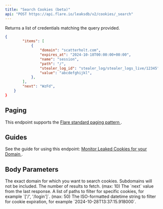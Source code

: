 ```yaml
---
title: "Search Cookies (beta)"
api: "POST https://api.flare.io/leaksdb/v2/cookies/_search"
---
```


Returns a list of credentials matching the query provided.

<ResponseExample>

```json Response Example
{
        "items": [
            {
                "domain": "scatterholt.com",
                "expires_at": "2024-10-18T00:00:00+00:00",
                "name": "session",
                "path": "/",
                "stealer_log_id": "stealer_log/stealer_logs_live/12345",
                "value": "abcdefghijkl",
            },
        ],
        "next": "WzFd",
    }
}
```

</ResponseExample>

## Paging

This endpoint supports the 
[Flare standard paging pattern <Icon icon="book" size={16} />](/concepts/paging).

## Guides

See the guide for using this endpoint:
[Monitor Leaked Cookies for your Domain <Icon icon="book" size={16} />](/guides/cookie-monitoring).

## Body Parameters

<ParamField body="domain" type="string">
  The exact domain for which you want to search cookies. Subdomains will not be included.
</ParamField>

<ParamField body="size" type="number">
  The number of results to fetch. (max: 10)
</ParamField>

<ParamField body="from" type="string">
  The `next` value from the last response.
</ParamField>

<ParamField body="paths" type="string[]">
  A list of paths to filter for specific cookies, for example `['/', '/login']`. (max: 50)
</ParamField>

<ParamField body="expires_after" type="string">
  The ISO-formatted datetime string to filter for cookie expiration, for example `2024-10-28T13:37:15.918000`.
</ParamField>
